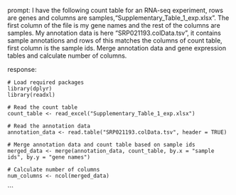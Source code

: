 prompt:
I have the following count table for an RNA-seq experiment, rows are genes and columns are samples,"Supplementary_Table_1_exp.xlsx". The first column of the file is my gene names and the rest of the columns are samples. My annotation data is here "SRP021193.colData.tsv", it contains sample annotations and rows of this matches the columns of count table, first column is the sample ids. Merge annotation data and gene expression tables and calculate number of columns.

response:
```
# Load required packages
library(dplyr)
library(readxl)

# Read the count table
count_table <- read_excel("Supplementary_Table_1_exp.xlsx")

# Read the annotation data
annotation_data <- read.table("SRP021193.colData.tsv", header = TRUE)

# Merge annotation data and count table based on sample ids
merged_data <- merge(annotation_data, count_table, by.x = "sample ids", by.y = "gene names")

# Calculate number of columns
num_columns <- ncol(merged_data)
```
```
